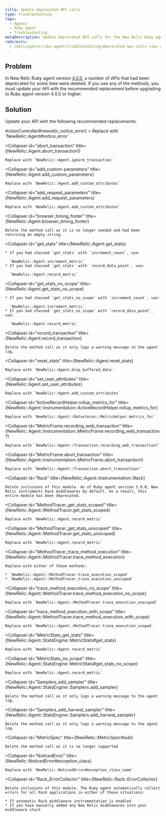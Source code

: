 ```yaml
---
title: Update deprecated API calls
type: troubleshooting
tags:
  - Agents
  - Ruby agent
  - Troubleshooting
metaDescription: Update deprecated API calls for the New Relic Ruby agent.
redirects:
  - /docs/agents/ruby-agent/troubleshooting/deprecated-api-calls-ruby-agent-versions
---
```


## Problem

In New Relic Ruby agent version [4.0.0](/docs/releases/ruby), a number of APIs that had been deprecated for some time were deleted. If you use any of the methods, you must update your API with the recommended replacement before upgrading to Ruby agent version 4.0.0 or higher.

## Solution

Update your API with the following recommended replacements:

<CollapserGroup>
  <Collapser
    id="newrelic_notice_error"
    title={<InlineCode>ActionController#newrelic_notice_error</InlineCode>}
  >
    Replace with `NewRelic::Agent#notice_error`
  </Collapser>

  <Collapser
    id="abort_transaction"
    title={<InlineCode>NewRelic::Agent.abort_transaction!</InlineCode>}
  >
    Replace with `NewRelic::Agent.ignore_transaction`
  </Collapser>

  <Collapser
    id="add_custom-parameters"
    title={<InlineCode>NewRelic::Agent.add_custom_parameters</InlineCode>}
  >
    Replace with `NewRelic::Agent.add_custom_attributes`
  </Collapser>

  <Collapser
    id="add_request_parameters"
    title={<InlineCode>NewRelic::Agent.add_request_parameters</InlineCode>}
  >
    Replace with `NewRelic::Agent.add_custom_attributes`
  </Collapser>

  <Collapser
    id="browser_timing_footer"
    title={<InlineCode>NewRelic::Agent.browser_timing_footer</InlineCode>}
  >
    Delete the method call as it is no longer needed and had been returning an empty string.
  </Collapser>

  <Collapser
    id="get_stats"
    title={<InlineCode>NewRelic::Agent.get_stats</InlineCode>}
  >
    * If you had chained `get_stats` with `increment_count`, use:

      `NewRelic::Agent.increment_metric`
    * If you had chained `get_stats` with `record_data_point`, use:

      `NewRelic::Agent.record_metric`
  </Collapser>

  <Collapser
    id="get_stats_no_scope"
    title={<InlineCode>NewRelic::Agent.get_stats_no_scope</InlineCode>}
  >
    * If you had chained `get_stats_no_scope` with `increment_count`, use:

      `NewRelic::Agent.increment_metric`
    * If you had chained `get_stats_no_scope` with `record_data_point`, use:

      `NewRelic::Agent.record_metric`
  </Collapser>

  <Collapser
    id="record_transaction"
    title={<InlineCode>NewRelic::Agent.record_transaction</InlineCode>}
  >
    Delete the method call as it only logs a warning message to the agent log.
  </Collapser>

  <Collapser
    id="reset_stats"
    title={<InlineCode>NewRelic::Agent.reset_stats</InlineCode>}
  >
    Replace with `NewRelic::Agent.drop_buffered_data`
  </Collapser>

  <Collapser
    id="set_user_attributes"
    title={<InlineCode>NewRelic::Agent.set_user_attributes</InlineCode>}
  >
    Replace with `NewRelic::Agent.add_custom_attributes`
  </Collapser>

  <Collapser
    id="ActiveRecordHelper.rollup_metrics_for"
    title={<InlineCode>NewRelic::Agent::Instrumentation::ActiveRecordHelper.rollup_metrics_for</InlineCode>}
  >
    Replace with `NewRelic::Agent::Datastores::MetricHelper.metrics_for`
  </Collapser>

  <Collapser
    id="MetricFrame.recording_web_transaction"
    title={<InlineCode>NewRelic::Agent::Instrumentation::MetricFrame.recording_web_transaction?</InlineCode>}
  >
    Replace with `NewRelic::Agent::Transaction.recording_web_transaction?`
  </Collapser>

  <Collapser
    id="MetricFrame.abort_transaction"
    title={<InlineCode>NewRelic::Agent::Instrumentation::MetricFrame.abort_transaction!</InlineCode>}
  >
    Replace with `NewRelic::Agent::Transaction.abort_transaction!`
  </Collapser>

  <Collapser
    id="Rack"
    title={<InlineCode>NewRelic::Agent::Instrumentation::Rack</InlineCode>}
  >
    Delete inclusions of this module. As of Ruby agent version 3.9.0, New Relic instruments Rack middlewares by default. As a result, this entire module has been deprecated.
  </Collapser>

  <Collapser
    id="MethodTracer_get_stats_scoped"
    title={<InlineCode>NewRelic::Agent::MethodTracer.get_stats_scoped</InlineCode>}
  >
    Replace with `NewRelic::Agent.record_metric`
  </Collapser>

  <Collapser
    id="MethodTracer_get_stats_unscoped"
    title={<InlineCode>NewRelic::Agent::MethodTracer.get_stats_unscoped</InlineCode>}
  >
    Replace with `NewRelic::Agent.record_metric`
  </Collapser>

  <Collapser
    id="MethodTracer_trace_method_execution"
    title={<InlineCode>NewRelic::Agent::MethodTracer.trace_method_execution</InlineCode>}
  >
    Replace with either of these methods:

    * `NewRelic::Agent::MethodTracer.trace_execution_scoped`
    * `NewRelic::Agent::MethodTracer.trace_execution_unscoped`
  </Collapser>

  <Collapser
    id="trace_method_execution_no_scope"
    title={<InlineCode>NewRelic::Agent::MethodTracer.trace_method_execution_no_scope</InlineCode>}
  >
    Replace with `NewRelic::Agent::MethodTracer.trace_execution_unscoped`
  </Collapser>

  <Collapser
    id="trace_method_execution_with_scope"
    title={<InlineCode>NewRelic::Agent::MethodTracer.trace_method_execution_with_scope</InlineCode>}
  >
    Replace with `NewRelic::Agent::MethodTracer.trace_execution_scoped`
  </Collapser>

  <Collapser
    id="MetricStats_get_stats"
    title={<InlineCode>NewRelic::Agent::StatsEngine::MetricStats#get_stats</InlineCode>}
  >
    Replace with `NewRelic::Agent.record_metric`
  </Collapser>

  <Collapser
    id="MetricStats_no_scope"
    title={<InlineCode>NewRelic::Agent::StatsEngine::MetricStats#get_stats_no_scope</InlineCode>}
  >
    Replace with `NewRelic::Agent.record_metric`
  </Collapser>

  <Collapser
    id="Samplers_add_sampler"
    title={<InlineCode>NewRelic::Agent::StatsEngine::Samplers.add_sampler</InlineCode>}
  >
    Delete the method call as it only logs a warning message to the agent log.
  </Collapser>

  <Collapser
    id="Samplers_add_harvest_sampler"
    title={<InlineCode>NewRelic::Agent::StatsEngine::Samplers.add_harvest_sampler</InlineCode>}
  >
    Delete the method call as it only logs a warning message to the agent log.
  </Collapser>

  <Collapser
    id="MetricSpec"
    title={<InlineCode>NewRelic::MetricSpec#sub</InlineCode>}
  >
    Delete the method call as it is no longer supported
  </Collapser>

  <Collapser
    id="NoticedError"
    title={<InlineCode>NewRelic::NoticedError#exception_class</InlineCode>}
  >
    Replace with `NewRelic::NoticedError#exception_class_name`
  </Collapser>

  <Collapser
    id="Rack_ErrorCollector"
    title={<InlineCode>NewRelic::Rack::ErrorCollector</InlineCode>}
  >
    Delete inclusions of this module. The Ruby agent automatically collect errors for all Rack applications in either of these situations:

    * If automatic Rack middleware instrumentation is enabled
    * If you have manually added any New Relic middlewares into your middleware stack
  </Collapser>
</CollapserGroup>
